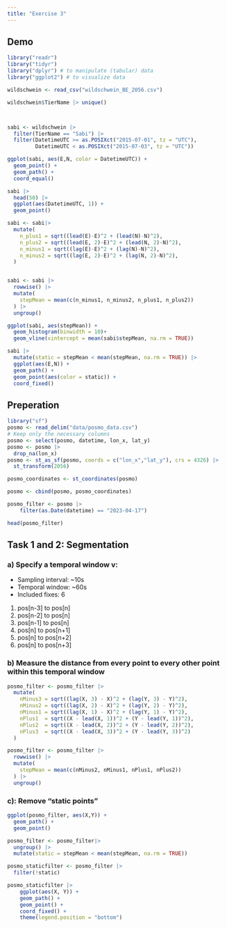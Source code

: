 ```yaml
---
title: "Exercise 3"
---
```


## Demo
```r
library("readr")
library("tidyr")
library("dplyr") # to manipulate (tabular) data
library("ggplot2") # to visualize data

wildschwein <- read_csv("wildschwein_BE_2056.csv")

wildschwein$TierName |> unique()



sabi <- wildschwein |> 
  filter(TierName == "Sabi") |> 
  filter(DatetimeUTC >= as.POSIXct("2015-07-01", tz = "UTC"), 
         DatetimeUTC < as.POSIXct("2015-07-03", tz = "UTC"))

ggplot(sabi, aes(E,N, color = DatetimeUTC)) +
  geom_point() +
  geom_path() +
  coord_equal()

sabi |> 
  head(50) |> 
  ggplot(aes(DatetimeUTC, 1)) +
  geom_point()

sabi <- sabi|> 
  mutate(
    n_plus1 = sqrt((lead(E)-E)^2 + (lead(N)-N)^2),
    n_plus2 = sqrt((lead(E, 2)-E)^2 + (lead(N, 2)-N)^2),
    n_minus1 = sqrt((lag(E)-E)^2 + (lag(N)-N)^2),
    n_minus2 = sqrt((lag(E, 2)-E)^2 + (lag(N, 2)-N)^2),
  )


sabi <- sabi |>
  rowwise() |> 
  mutate(
    stepMean = mean(c(n_minus1, n_minus2, n_plus1, n_plus2))
  ) |> 
  ungroup()

ggplot(sabi, aes(stepMean)) +
  geom_histogram(binwidth = 10)+
  geom_vline(xintercept = mean(sabi$stepMean, na.rm = TRUE))

sabi |> 
  mutate(static = stepMean < mean(stepMean, na.rm = TRUE)) |> 
  ggplot(aes(E,N)) +
  geom_path() +
  geom_point(aes(color = static)) +
  coord_fixed()
```

## Preperation
```r
library("sf")
posmo <- read_delim("data/posmo_data.csv")
# Keep only the necessary columns
posmo <- select(posmo, datetime, lon_x, lat_y)
posmo <- posmo |> 
  drop_na(lon_x)
posmo <- st_as_sf(posmo, coords = c("lon_x","lat_y"), crs = 4326) |>
  st_transform(2056)

posmo_coordinates <- st_coordinates(posmo)

posmo <- cbind(posmo, posmo_coordinates)

posmo_filter <- posmo |>
    filter(as.Date(datetime) == "2023-04-17")

head(posmo_filter)
```

## Task 1 and 2: Segmentation
### a) Specify a temporal window v:
- Sampling interval: ~10s
- Temporal window: ~60s
- Included fixes: 6
1. pos[n-3] to pos[n]
2. pos[n-2] to pos[n]
3. pos[n-1] to pos[n]
4. pos[n] to pos[n+1]
5. pos[n] to pos[n+2]
6. pos[n] to pos[n+3]


### b) Measure the distance from every point to every other point within this temporal window
```r
posmo_filter <- posmo_filter |> 
  mutate(
    nMinus3 = sqrt((lag(X, 3) - X)^2 + (lag(Y, 3) - Y)^2),
    nMinus2 = sqrt((lag(X, 2) - X)^2 + (lag(Y, 2) - Y)^2),
    nMinus1 = sqrt((lag(X, 1) - X)^2 + (lag(Y, 1) - Y)^2),
    nPlus1  = sqrt((X - lead(X, 1))^2 + (Y - lead(Y, 1))^2),
    nPlus2  = sqrt((X - lead(X, 2))^2 + (Y - lead(Y, 2))^2),
    nPlus3  = sqrt((X - lead(X, 3))^2 + (Y - lead(Y, 3))^2)
  )

posmo_filter <- posmo_filter |> 
  rowwise() |> 
  mutate(
    stepMean = mean(c(nMinus2, nMinus1, nPlus1, nPlus2))
  ) |> 
  ungroup()
```

### c): Remove “static points”
```r
ggplot(posmo_filter, aes(X,Y)) +
  geom_path() +
  geom_point()

posmo_filter <- posmo_filter|> 
  ungroup() |> 
  mutate(static = stepMean < mean(stepMean, na.rm = TRUE))

posmo_staticfilter <- posmo_filter |> 
  filter(!static)

posmo_staticfilter |> 
    ggplot(aes(X, Y)) +
    geom_path() +
    geom_point() +
    coord_fixed() +
    theme(legend.position = "bottom")
```

